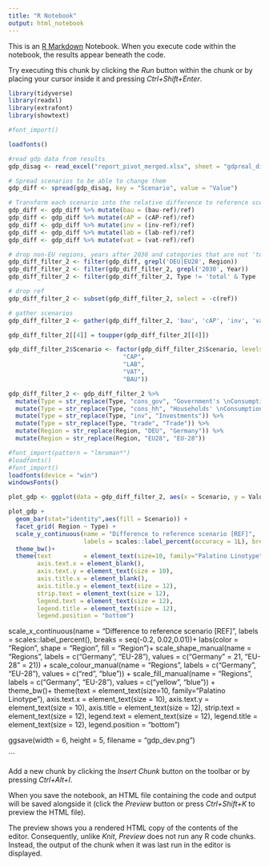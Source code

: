 ```yaml
---
title: "R Notebook"
output: html_notebook
---
```


This is an [R Markdown](http://rmarkdown.rstudio.com) Notebook. When you execute code within the notebook, the results appear beneath the code. 

Try executing this chunk by clicking the *Run* button within the chunk or by placing your cursor inside it and pressing *Ctrl+Shift+Enter*. 

```r
library(tidyverse)
library(readxl)
library(extrafont)
library(showtext)

#font_import()

loadfonts()
```


```r
#read gdp data from results
gdp_disag <- read_excel("report_pivot_merged.xlsx", sheet = "gdpreal_disag_yr")

```

```r
# Spread scenarios to be able to change them
gdp_diff <- spread(gdp_disag, key = "Scenario", value = "Value")

# Transform each scenario into the relative difference to reference scenario
gdp_diff <- gdp_diff %>% mutate(bau = (bau-ref)/ref)
gdp_diff <- gdp_diff %>% mutate(cAP = (cAP-ref)/ref)
gdp_diff <- gdp_diff %>% mutate(inv = (inv-ref)/ref)
gdp_diff <- gdp_diff %>% mutate(lab = (lab-ref)/ref)
gdp_diff <- gdp_diff %>% mutate(vat = (vat-ref)/ref)
```

```r
# drop non-EU regions, years after 2030 and categories that are not 'total'
gdp_diff_filter_2 <- filter(gdp_diff, grepl('DEU|EU28', Region))
gdp_diff_filter_2 <- filter(gdp_diff_filter_2, grepl('2030', Year))
gdp_diff_filter_2 <- filter(gdp_diff_filter_2, Type != 'total' & Type != 'total_no_cons_tax')

# drop ref
gdp_diff_filter_2 <- subset(gdp_diff_filter_2, select = -c(ref))

# gather scenarios
gdp_diff_filter_2 <- gather(gdp_diff_filter_2, 'bau', 'cAP', 'inv', 'vat', 'lab', key = 'Scenario', value = 'Value')

gdp_diff_filter_2[[4]] = toupper(gdp_diff_filter_2[[4]])

gdp_diff_filter_2$Scenario <- factor(gdp_diff_filter_2$Scenario, levels = c("INV",
                                "CAP",
                                "LAB",
                                "VAT",
                                "BAU"))
```

```r
gdp_diff_filter_2 <- gdp_diff_filter_2 %>%
  mutate(Type = str_replace(Type, "cons_gov", "Government's \nConsumption")) %>%
  mutate(Type = str_replace(Type, "cons_hh", "Households' \nConsumption")) %>%
  mutate(Type = str_replace(Type, "inv", "Investments")) %>%
  mutate(Type = str_replace(Type, "trade", "Trade")) %>%
  mutate(Region = str_replace(Region, "DEU", "Germany")) %>%
  mutate(Region = str_replace(Region, "EU28", "EU-28"))
```



```r
#font_import(pattern = "lmroman*")
#loadfonts()
#font_import()
loadfonts(device = "win")
windowsFonts()
```



```r
plot_gdp <- ggplot(data = gdp_diff_filter_2, aes(x = Scenario, y = Value))

plot_gdp +
  geom_bar(stat="identity",aes(fill = Scenario)) +
  facet_grid( Region ~ Type) + 
  scale_y_continuous(name = "Difference to reference scenario [REF]",
                     labels = scales::label_percent(accuracy = 1L), breaks = seq(-0.2, 0.15,0.05)) +
  theme_bw()+
  theme(text         = element_text(size=10, family="Palatino Linotype"),
        axis.text.x = element_blank(),
        axis.text.y = element_text(size = 10),
        axis.title.x = element_blank(),
        axis.title.y = element_text(size = 12),
        strip.text = element_text(size = 12),
        legend.text = element_text(size = 12),
        legend.title = element_text(size = 12),
        legend.position = "bottom")
```  
  
  scale_x_continuous(name = "Difference to reference scenario [REF]",
                     labels = scales::label_percent(), breaks = seq(-0.2, 0.02,0.01))+
  labs(color = "Region",
       shape = "Region",
       fill = "Region")+
  scale_shape_manual(name = "Regions",
                     labels = c("Germany", "EU-28"),
                     values = c("Germany" = 21, "EU-28" = 21)) +
  scale_colour_manual(name = "Regions",
                     labels = c("Germany", "EU-28"),
                     values = c("red", "blue")) +
  scale_fill_manual(name = "Regions",
                     labels = c("Germany", "EU-28"),
                     values = c("yellow", "blue")) +
  theme_bw()+
  theme(text         = element_text(size=10, family="Palatino Linotype"),
        axis.text.x = element_text(size = 10),
        axis.text.y = element_text(size = 10),
        axis.title = element_text(size = 12),
        strip.text = element_text(size = 12),
        legend.text = element_text(size = 12),
        legend.title = element_text(size = 12),
        legend.position = "bottom")
  
ggsave(width = 6, height = 5, filename = "gdp_dev.png")

```

Add a new chunk by clicking the *Insert Chunk* button on the toolbar or by pressing *Ctrl+Alt+I*.

When you save the notebook, an HTML file containing the code and output will be saved alongside it (click the *Preview* button or press *Ctrl+Shift+K* to preview the HTML file).

The preview shows you a rendered HTML copy of the contents of the editor. Consequently, unlike *Knit*, *Preview* does not run any R code chunks. Instead, the output of the chunk when it was last run in the editor is displayed.
